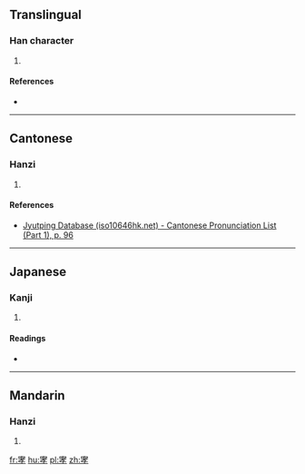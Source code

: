 ==Translingual==

===Han character===
{{Han char|rn=40|rad=宀|as=07|sn=10|four=|canj=十十大木 (JJKD)|ids=⿱[[宀]][[孝]]}}

# {{defn|Han|sort=宀07}}

====References====
* {{Han ref|kx=0286.020|dkj=07158|dj=0565.020|hdz=20930.060|uh=5BAF|ud=23471}}

----

==Cantonese==

===Hanzi===
{{yue-hanzi|jyut=[[haau1]]|y=haau1}}

# {{defn|lang=yue|sort=宀07}}

====References====
* [http://www.iso10646hk.net/jp/document/download.jsp Jyutping Database (iso10646hk.net) - Cantonese Pronunciation List (Part 1), p. 96]

----

==Japanese==

===Kanji===
{{ja-kanji|grade=|rs=宀07}}

# {{defn|lang=ja|sort=宀07}}

====Readings====
* {{ja-readings|on=[[こう]] (kō), [[きょう]] (kyō)|kun=[[きがあがりぬす]] (kigaagarinusu)}}

----

==Mandarin==

===Hanzi===
{{cmn-hanzi|pin=[[xiāo]] ([[xiao1]])|wg=hsiao<sup>1</sup>}}

# {{defn|lang=cmn|sort=宀07}}

[[fr:宯]]
[[hu:宯]]
[[pl:宯]]
[[zh:宯]]